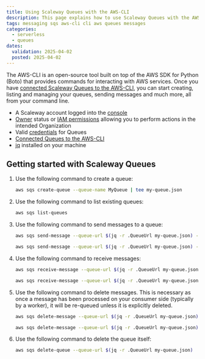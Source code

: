 ```yaml
---
title: Using Scaleway Queues with the AWS-CLI
description: This page explains how to use Scaleway Queues with the AWS CLI
tags: messaging sqs aws-cli cli aws queues messages
categories: 
  - serverless
  - queues
dates:
  validation: 2025-04-02
  posted: 2025-04-02
---
```



The AWS-CLI is an open-source tool built on top of the AWS SDK for Python (Boto) that provides commands for interacting with AWS services. Once you have [connected Scaleway Queues to the AWS-CLI](/queues/api-cli/connect-aws-cli/), you can start creating, listing and managing your queues, sending messages and much more, all from your command line.

<Requirements />

- A Scaleway account logged into the [console](https://console.scaleway.com)
- [Owner](/iam/concepts/#owner) status or [IAM permissions](/iam/concepts/#permission) allowing you to perform actions in the intended Organization
- Valid [credentials](/queues/how-to/create-credentials/) for Queues
- [Connected Queues to the AWS-CLI](/queues/api-cli/connect-aws-cli/)
- [jq](https://stedolan.github.io/jq/download/) installed on your machine

## Getting started with Scaleway Queues

1. Use the following command to create a queue:

    ```sh
    aws sqs create-queue --queue-name MyQueue | tee my-queue.json
    ```

2. Use the following command to list existing queues:

    ```sh
    aws sqs list-queues
    ```

3. Use the following command to send messages to a queue:

    ```sh
    aws sqs send-message --queue-url $(jq -r .QueueUrl my-queue.json) --message-body "Hello world!"

    aws sqs send-message --queue-url $(jq -r .QueueUrl my-queue.json) --message-body "Second Message."
    ```

4. Use the following command to receive messages:

    ```sh
    aws sqs receive-message --queue-url $(jq -r .QueueUrl my-queue.json) | tee message1.json

    aws sqs receive-message --queue-url $(jq -r .QueueUrl my-queue.json) | tee message2.json
    ```

5. Use the following command to delete messages. This is necessary as once a message has been processed on your consumer side (typically by a worker), it will be re-queued unless it is explicitly deleted.

    ```sh
    aws sqs delete-message --queue-url $(jq -r .QueueUrl my-queue.json) --receipt-handle $(jq -r .Messages[0].ReceiptHandle message1.json)

    aws sqs delete-message --queue-url $(jq -r .QueueUrl my-queue.json) --receipt-handle $(jq -r .Messages[0].ReceiptHandle message2.json)
    ```

6. Use the following command to delete the queue itself:

    ```sh
    aws sqs delete-queue --queue-url $(jq -r .QueueUrl my-queue.json)
    ```